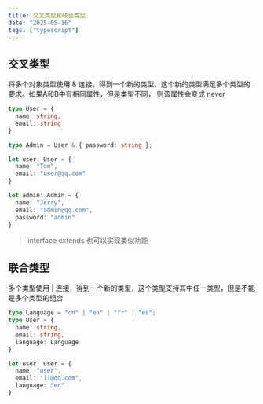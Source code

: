 ```yaml
---
title: 交叉类型和联合类型
date: "2025-05-16"
tags: ["typescript"]
---
```


## 交叉类型
将多个对象类型使用 & 连接，得到一个新的类型，这个新的类型满足多个类型的要求。如果A和B中有相同属性，但是类型不同，
则该属性会变成 never
```ts
type User = {
  name: string,
  email: string
}

type Admin = User & { password: string };

let user: User = {
  name: "Tom",
  email: "user@qq.com"
}

let admin: Admin = {
  name: "Jerry",
  email: "admin@qq.com",
  password: "admin"
}
```
> interface extends 也可以实现类似功能

## 联合类型
多个类型使用 | 连接，得到一个新的类型，这个类型支持其中任一类型，但是不能是多个类型的组合

```ts
type Language = "cn" | "en" | "fr" | "es";
type User = {
  name: string,
  email: string,
  language: Language
}

let user: User = {
  name: "user",
  email: "11@qq.com",
  language: "en"
}

```

